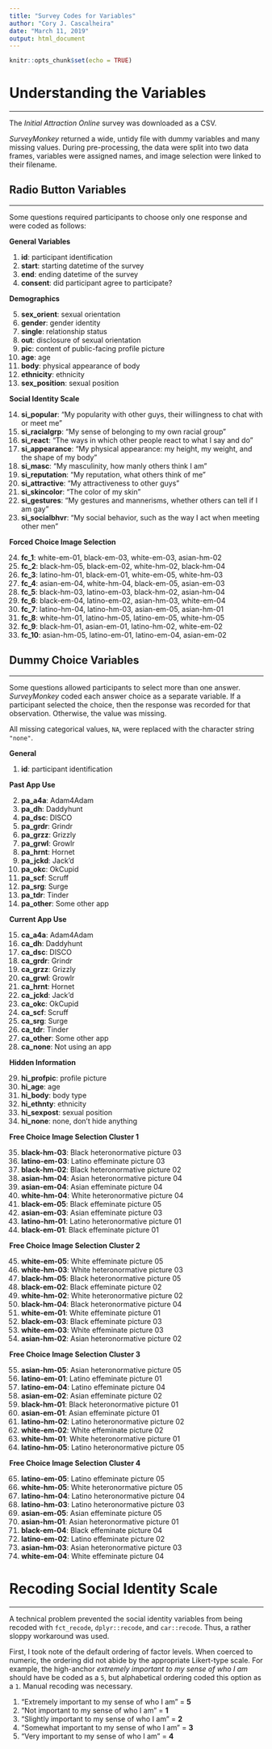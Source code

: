 ```yaml
---
title: "Survey Codes for Variables"
author: "Cory J. Cascalheira"
date: "March 11, 2019"
output: html_document
---
```


```r
knitr::opts_chunk$set(echo = TRUE)
```

# Understanding the Variables
___
The *Initial Attraction Online* survey was downloaded as a CSV.

*SurveyMonkey* returned a wide, untidy file with dummy variables and many missing values. During pre-processing, the data were split into two data frames, variables were assigned names, and image selection were linked to their filename.

## Radio Button Variables
___
Some questions required participants to choose only one response and were coded as follows:

**General Variables**

1. **id**: participant identification
2. **start**: starting datetime of the survey
3. **end**: ending datetime of the survey
4. **consent**: did participant agree to participate?

**Demographics**

5. **sex_orient**: sexual orientation
6. **gender**: gender identity
7. **single**: relationship status
8. **out**: disclosure of sexual orientation
9. **pic**: content of public-facing profile picture
10. **age**: age
11. **body**: physical appearance of body
12. **ethnicity**: ethnicity
13. **sex_position**: sexual position 

**Social Identity Scale**

14. **si_popular**: "My popularity with other guys, their willingness to chat with or meet me"
15. **si_racialgrp**: "My sense of belonging to my own racial group"
16. **si_react**: "The ways in which other people react to what I say and do"
17. **si_appearance**: "My physical appearance: my height, my weight, and the shape of my body"
18. **si_masc**: "My masculinity, how manly others think I am"
19. **si_reputation**: "My reputation, what others think of me"
20. **si_attractive**: "My attractiveness to other guys"
21. **si_skincolor**: "The color of my skin"
22. **si_gestures**: "My gestures and mannerisms, whether others can tell if I am gay"
23. **si_socialbhvr**: "My social behavior, such as the way I act when meeting other men"

**Forced Choice Image Selection**

24. **fc_1**: white-em-01, black-em-03, white-em-03, asian-hm-02
25. **fc_2**: black-hm-05, black-em-02, white-hm-02, black-hm-04
26. **fc_3**: latino-hm-01, black-em-01, white-em-05, white-hm-03
27. **fc_4**: asian-em-04, white-hm-04, black-em-05, asian-em-03
28. **fc_5**: black-hm-03, latino-em-03, black-hm-02, asian-hm-04
29. **fc_6**: black-em-04, latino-em-02, asian-hm-03, white-em-04
30. **fc_7**: latino-hm-04, latino-hm-03, asian-em-05, asian-hm-01
31. **fc_8**: white-hm-01, latino-hm-05, latino-em-05, white-hm-05
32. **fc_9**: black-hm-01, asian-em-01, latino-hm-02, white-em-02
33. **fc_10**: asian-hm-05, latino-em-01, latino-em-04, asian-em-02

## Dummy Choice Variables
___
Some questions allowed participants to select more than one answer. *SurveyMonkey* coded each answer choice as a separate variable. If a participant selected the choice, then the response was recorded for that observation. Otherwise, the value was missing. 

All missing categorical values, `NA`, were replaced with the character string `"none"`.

**General**

1. **id**: participant identification

**Past App Use**

2. **pa_a4a**: Adam4Adam
3. **pa_dh**: Daddyhunt
4. **pa_dsc**: DISCO
5. **pa_grdr**: Grindr
6. **pa_grzz**: Grizzly
7. **pa_grwl**: Growlr
8. **pa_hrnt**: Hornet
9. **pa_jckd**: Jack'd
10. **pa_okc**: OkCupid
11. **pa_scf**: Scruff
12. **pa_srg**: Surge
13. **pa_tdr**: Tinder
14. **pa_other**: Some other app

**Current App Use**

15. **ca_a4a**: Adam4Adam
16. **ca_dh**: Daddyhunt
17. **ca_dsc**: DISCO
18. **ca_grdr**: Grindr
19. **ca_grzz**: Grizzly
20. **ca_grwl**: Growlr
21. **ca_hrnt**: Hornet
22. **ca_jckd**: Jack'd
23. **ca_okc**: OkCupid
24. **ca_scf**: Scruff
25. **ca_srg**: Surge
26. **ca_tdr**: Tinder
27. **ca_other**: Some other app
28. **ca_none**: Not using an app

**Hidden Information**

29. **hi_profpic**: profile picture
30. **hi_age**: age
31. **hi_body**: body type
32. **hi_ethnty**: ethnicity
33. **hi_sexpost**: sexual position
34. **hi_none**: none, don't hide anything

**Free Choice Image Selection Cluster 1**

35. **black-hm-03**: Black heteronormative picture 03
36. **latino-em-03**: Latino effeminate picture 03
37. **black-hm-02**: Black heteronormative picture 02
38. **asian-hm-04**: Asian heteronormative picture 04
39. **asian-em-04**: Asian effeminate picture 04
40. **white-hm-04**: White heteronormative picture 04
41. **black-em-05**: Black effeminate picture 05
42. **asian-em-03**: Asian effeminate picture 03
43. **latino-hm-01**: Latino heteronormative picture 01
44. **black-em-01**: Black effeminate picture 01

**Free Choice Image Selection Cluster 2**

45. **white-em-05**: White effeminate picture 05
46. **white-hm-03**: White heteronormative picture 03
47. **black-hm-05**: Black heteronormative picture 05
48. **black-em-02**: Black effeminate picture 02
49. **white-hm-02**: White heteronormative picture 02
50. **black-hm-04**: Black heteronormative picture 04
51. **white-em-01**: White effeminate picture 01
52. **black-em-03**: Black effeminate picture 03
53. **white-em-03**: White effeminate picture 03
54. **asian-hm-02**: Asian heteronormative picture 02

**Free Choice Image Selection Cluster 3**

55. **asian-hm-05**: Asian heteronormative picture 05
56. **latino-em-01**: Latino effeminate picture 01
57. **latino-em-04**: Latino effeminate picture 04
58. **asian-em-02**: Asian effeminate picture 02
59. **black-hm-01**: Black heteronormative picture 01
60. **asian-em-01**: Asian effeminate picture 01
61. **latino-hm-02**: Latino heteronormative picture 02
62. **white-em-02**: White effeminate picture 02
63. **white-hm-01**: White heteronormative picture 01
64. **latino-hm-05**: Latino heteronormative picture 05

**Free Choice Image Selection Cluster 4**

65. **latino-em-05**: Latino effeminate picture 05
66. **white-hm-05**: White heteronormative picture 05
67. **latino-hm-04**: Latino heteronormative picture 04
68. **latino-hm-03**: Latino heteronormative picture 03
69. **asian-em-05**: Asian effeminate picture 05
70. **asian-hm-01**: Asian heteronormative picture 01
71. **black-em-04**: Black effeminate picture 04
72. **latino-em-02**: Latino effeminate picture 02
73. **asian-hm-03**: Asian heteronormative picture 03
74. **white-em-04**: White effeminate picture 04

# Recoding Social Identity Scale
___
A technical problem prevented the social identity variables from being recoded with `fct_recode`, `dplyr::recode`, and `car::recode`. Thus, a rather sloppy workaround was used.

First, I took note of the default ordering of factor levels. When coerced to numeric, the ordering did not abide by the appropriate Likert-type scale. For example, the high-anchor *extremely important to my sense of who I am* should have be coded as a `5`, but alphabetical ordering coded this option as a `1`. Manual recoding was necessary.

1. "Extremely important to my sense of who I am" = **5**
2. "Not important to my sense of who I am" = **1**
3. "Slightly important to my sense of who I am" = **2**
4. "Somewhat important to my sense of who I am" = **3**
5. "Very important to my sense of who I am" = **4**